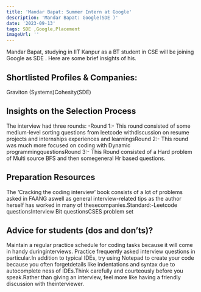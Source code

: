 ```yaml
---
title: 'Mandar Bapat: Summer Intern at Google'
description: 'Mandar Bapat: Google(SDE )'
date: '2023-09-13'
tags: SDE ,Google,Placement
imageUrl: ''
---
```


Mandar Bapat, studying in IIT Kanpur as a BT student in CSE  will be joining Google as SDE . Here are some brief insights of his.

## Shortlisted Profiles & Companies:
Graviton (Systems)Cohesity(SDE)

## Insights on the Selection Process
The interview had three rounds: -Round 1:- This round consisted of some medium-level sorting questions from leetcode withdiscussion on resume projects and internships experiences and learningsRound 2:- This round was much more focused on coding with Dynamic programmingquestionsRound 3:- This Round consisted of a Hard problem of Multi source BFS and then somegeneral Hr based questions.

##  Preparation Resources
The ‘Cracking the coding interview’ book consists of a lot of problems asked in FAANG aswell as general interview-related tips as the author herself has worked in many of thesecompanies.Standard:-Leetcode questionsInterview Bit questionsCSES problem set

## Advice for students (dos and don’ts)? 
Maintain a regular practice schedule for coding tasks because it will come in handy duringinterviews. Practice frequently asked interview questions in particular.In addition to typical IDEs, try using Notepad to create your code because you often forgetdetails like indentations and syntax due to autocomplete ness of IDEs.Think carefully and courteously before you speak.Rather than giving an interview, feel more like having a friendly discussion with theinterviewer.

